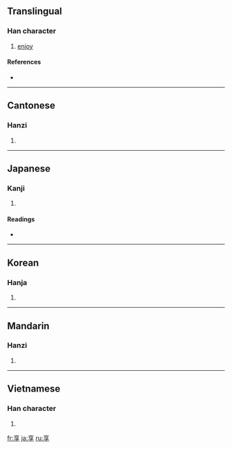 ==Translingual==

===Han character===
{{Han char|rn=8|rad=亠|as=06|sn=8|four=0040<sub>7</sub>|canj=卜口弓木 (YRND)}}

# [[enjoy]]

====References====
* {{Han ref|kx=0088.170|dkj=00298|dj=0187.100|hdz=10284.080|uh=4EAB|ud=20139|bh=A8C9|bd=43209}}

----

==Cantonese==

===Hanzi===
{{yue-hanzi|jyut=|y=heung2}}

# {{defn|Cantonese|sort=亠06}}

----

==Japanese==

===Kanji===
{{ja-kanji|grade=c|rs=亠06}}

# {{defn|Japanese}}

====Readings====
* {{ja-readings|on=[[きょう]] (kyō)|kun=[[すすめる]] (susumeru), [[うける]] (ukeru)}}

----

==Korean==

===Hanja===
{{ko-hanja|hangeul=향|rv=hyang|mr=hyang}}

# {{defn|Korean|sort=亠06}}

----

==Mandarin==

===Hanzi===
{{cmn-hanzi|pin=[[xiǎng]] ([[xiang3]])|wg=hsiang<sup>3</sup>}}

# {{defn|Mandarin|sort=亠06}}

----

==Vietnamese==

===Han character===
{{vi-hantu|[[hưởng]]|rs=亠06}}

# {{defn|Vietnamese|sort=亠06}}

[[fr:享]]
[[ja:享]]
[[ru:享]]